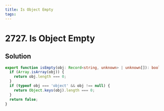 ```yaml
---
title: Is Object Empty
tags:
---
```


# 2727. Is Object Empty

<Badges>
<LevelBadge level="easy" />

</Badges>

## Solution

```typescript filename="solution.ts" copy
export function isEmpty(obj: Record<string, unknown> | unknown[]): boolean {
  if (Array.isArray(obj)) {
    return obj.length === 0;
  }
  if (typeof obj === 'object' && obj !== null) {
    return Object.keys(obj).length === 0;
  }
  return false;
}
```

<ProblemLink
  codingSite="leetcode"
  href="https://leetcode.com/problems/is-object-empty"
  title="Is Object Empty"
/>
